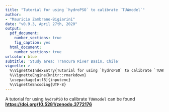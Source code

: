 ```yaml
---
title: "Tutorial for using `hydroPSO` to calibrate `TUWmodel`"
author: 
- "Mauricio Zambrano-Bigiarini"
date: "v0.9.3, April 27th, 2020"
output:
  pdf_document: 
    number_sections: true
    fig_caption: yes
  html_document: 
    number_sections: true
urlcolor: blue
subtitle: 'Study area: Trancura River Basin, Chile'
vignette: >
  %\VignetteIndexEntry{Tutorial for using `hydroPSO` to calibrate `TUWmodel`}
  %\VignetteEngine{knitr::rmarkdown}
  \usepackage[utf8]{inputenc}
  %\VignetteEncoding{UTF-8}
---
```


A tutorial for using `hydroPSO` to calibrate `TUWmodel` can be found [**https://doi.org/10.5281/zenodo.3772176**](https://doi.org/10.5281/zenodo.3772176)



